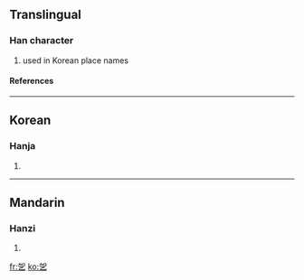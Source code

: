 ==Translingual==
===Han character===
{{Han char|rn=5|rad=乙|as=05|sn=6|four=|canj=大口弓 (KRN)}}
# used in Korean place names
====References====
{{Han ref|kx=0084.141|dkj=00185|dj=0171.160|hdz=10053.111|uh=4E6B|ud=20075}}
----
==Korean==
===Hanja===
{{ko-hanja|hangeul=갈|rv=gal|mr=kal}}
# {{defn|Korean}}
----
==Mandarin==
===Hanzi===
{{cmn-hanzi|pin=[[jiā]] (jia1)|wg=chia<sup>1</sup>}}
# {{defn|Mandarin}}

[[fr:乫]]
[[ko:乫]]